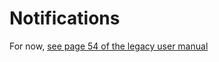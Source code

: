 # Notifications

For now, [see page 54 of the legacy user manual](https://lightbug.io/user_manual.pdf)
